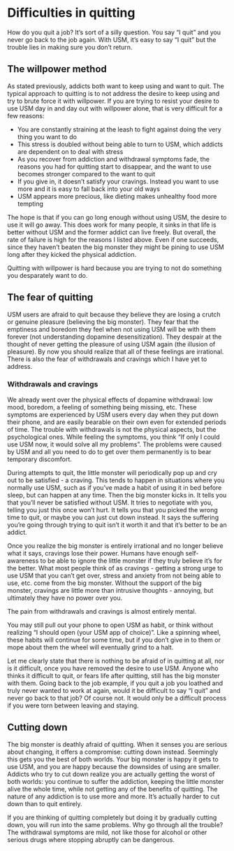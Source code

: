 # Difficulties in quitting
How do you quit a job? It's sort of a silly question. You say "I quit" and you never go back to the job again. With USM, it's easy to say "I quit" but the trouble lies in making sure you don't return.

## The willpower method
As stated previously, addicts both want to keep using and want to quit. The typical approach to quitting is to not address the desire to keep using and try to brute force it with willpower. If you are trying to resist your desire to use USM day in and day out with willpower alone, that is very difficult for a few reasons:

- You are constantly straining at the leash to fight against doing the very thing you want to do
- This stress is doubled without being able to turn to USM, which addicts are dependent on to deal with stress
- As you recover from addiction and withdrawal symptoms fade, the reasons you had for quitting start to disappear, and the want to use becomes stronger compared to the want to quit
- If you give in, it doesn't satisfy your cravings. Instead you want to use more and it is easy to fall back into your old ways
- USM appears more precious, like dieting makes unhealthy food more tempting

The hope is that if you can go long enough without using USM, the desire to use it will go away. This does work for many people, it sinks in that life is better without USM and the former addict can live freely. But overall, the rate of failure is high for the reasons I listed above. Even if one succeeds, since they haven't beaten the big monster they might be pining to use USM long after they kicked the physical addiction.

::: {.rmdnote}
Quitting with willpower is hard because you are trying to not do something you desparately want to do.
:::

## The fear of quitting
USM users are afraid to quit because they believe they are losing a crutch or genuine pleasure (believing the big monster). They fear that the emptiness and boredom they feel when not using USM will be with them forever (not understanding dopamine desensitization). They despair at the thought of never getting the pleasure of using USM again (the illusion of pleasure). By now you should realize that all of these feelings are irrational. There is also the fear of withdrawals and cravings which I have yet to address.

### Withdrawals and cravings
We already went over the physical effects of dopamine withdrawal: low mood, boredom, a feeling of something being missing, etc. These symptoms are experienced by USM users every day when they put down their phone, and are easily bearable on their own even for extended periods of time. The trouble with withdrawals is not the physical aspects, but the psychological ones. While feeling the symptoms, you think "If only I could use USM now, it would solve all my problems". The problems were caused by USM and all you need to do to get over them permanently is to bear temporary discomfort. 

During attempts to quit, the little monster will periodically pop up and cry out to be satisfied - a craving. This tends to happen in situations where you normally use USM, such as if you've made a habit of using it in bed before sleep, but can happen at any time. Then the big monster kicks in. It tells you that you'll never be satisfied without USM. It tries to negotiate with you, telling you just this once won't hurt. It tells you that you picked the wrong time to quit, or maybe you can just cut down instead. It says the suffering you're going through trying to quit isn't it worth it and that it's better to be an addict. 

Once you realize the big monster is entirely irrational and no longer believe what it says, cravings lose their power. Humans have enough self-awareness to be able to ignore the little monster if they truly believe it's for the better. What most people think of as cravings - getting a strong urge to use USM that you can't get over, stress and anxiety from not being able to use, etc. come from the big monster. Without the support of the big monster, cravings are little more than intrusive thoughts - annoying, but ultimately they have no power over you. 

::: {.rmdnote}
The pain from withdrawals and cravings is almost entirely mental.
:::

You may still pull out your phone to open USM as habit, or think without realizing "I should open (your USM app of choice)". Like a spinning wheel, these habits will continue for some time, but if you don't give in to them or mope about them the wheel will eventually grind to a halt.

Let me clearly state that there is nothing to be afraid of in quitting at all, nor is it difficult, once you have removed the desire to use USM. Anyone who thinks it difficult to quit, or fears life after quitting, still has the big monster with them. Going back to the job example, if you quit a job you loathed and truly never wanted to work at again, would it be difficult to say "I quit" and never go back to that job? Of course not. It would only be a difficult process if you were torn between leaving and staying.

## Cutting down
The big monster is deathly afraid of quitting. When it senses you are serious about changing, it offers a compromise: cutting down instead. Seemingly this gets you the best of both worlds. Your big monster is happy it gets to use USM, and you are happy because the downsides of using are smaller. Addicts who try to cut down realize you are actually getting the worst of both worlds: you continue to suffer the addiction, keeping the little monster alive the whole time, while not getting any of the benefits of quitting. The nature of any addiction is to use more and more. It's actually harder to cut down than to quit entirely.

If you are thinking of quitting completely but doing it by gradually cutting down, you will run into the same problems. Why go through all the trouble? The withdrawal symptoms are mild, not like those for alcohol or other serious drugs where stopping abruptly can be dangerous. 
